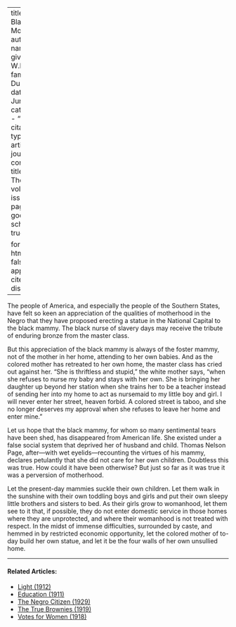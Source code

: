 
---
title: 'The Black Mother'
author:
  - name:
      given: W.E.B.
      family: Du Bois
date: Jun. 1912
categories: 
  - ""
citation: 
  type: article-journal
  container-title: The Crisis
  volume: 5
  issue: 2
  page: 78
google-scholar: true

format:
  html:
    toc: false
    appendix-cite-as: display
---



The people of America, and especially the people of the Southern States,	have felt so
keen an appreciation of the qualities of motherhood in the Negro that they have proposed erecting a statue in the National Capital to the black	mammy. The black nurse of slavery days may receive the tribute of enduring bronze from the master class.

But this appreciation of the black mammy is always of the foster mammy, not of the mother in her home, attending to her own babies. And as the colored mother has retreated to her own home, the master class has cried out against her. "She is thriftless and stupid," the white mother says, "when she refuses to nurse my baby and stays with her own. She is bringing her daughter up beyond her station when she trains her to be a teacher instead of sending her into my home to act as nursemaid to my little boy and girl. I will never enter her street, heaven forbid. A colored street is taboo, and she no longer deserves my approval when she refuses to leave her home and enter mine."

Let us hope that the black mammy, for whom so many sentimental tears have been shed, has disappeared from American life. She existed under a false social system that deprived her of husband and child. Thomas Nelson Page, after---with wet eyelids---recounting the virtues of his mammy, declares petulantly that she did not care for her own children. Doubtless this was true. How could it have been otherwise? But just so far as it was true it was a perversion of motherhood.

Let the present-day mammies suckle their own children. Let them walk in the sunshine with their own toddling boys and girls and put their own sleepy little brothers and sisters to bed. As their girls grow to womanhood, let them see to it that, if possible, they do not enter domestic
service in those homes where they are unprotected, and where their womanhood is not treated with respect. In the midst of immense difficulties, surrounded by caste, and hemmed in by restricted economic opportunity, let the colored mother of to-day build her own statue, and let it be the four walls of her own unsullied home.

<!-- Similar articles start here -->
<div  class="clear-wrap"></div>
<hr>
#### Related Articles:

* [Light (1912)](/Volumes/03/04/light.html)
* [Education (1911)](/Volumes/01/04/education.html)
* [The Negro Citizen (1929)](/Volumes/36/05/negro_citizen.html)
* [The True Brownies (1919)](/Volumes/18/06/true_brownies.html)
* [Votes for Women (1918)](/Volumes/15/01/votes_for_women.html)

<!-- Similar articles end here -->
